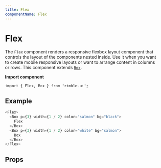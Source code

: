 ```yaml
---
title: Flex
componentName: Flex
---
```



# Flex

The `Flex` component renders a responsive flexbox layout component that controls the layout of the components nested inside. Use it when you want to create mobile responsive layouts or want to arrange content in columns or rows. This component extends [`Box`](/components/rimble-ui/Box).

**Import component**

```lang=jsx
import { Flex, Box } from 'rimble-ui';
```

## Example

```js is=react-live
<Flex>
  <Box p={3} width={1 / 2} color="salmon" bg="black">
    Flex
  </Box>
  <Box p={3} width={1 / 2} color="white" bg="salmon">
    Box
  </Box>
</Flex>
```

## Props

<PropsTable propMetaData={props.propMetaData} />
